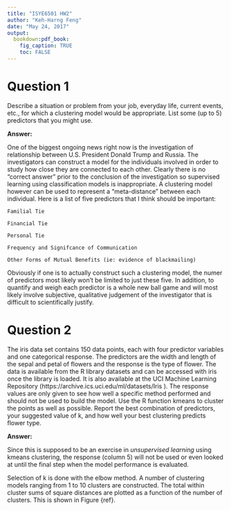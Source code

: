 ```yaml
---
title: "ISYE6501 HW2"
author: "Keh-Harng Feng"
date: "May 24, 2017"
output: 
  bookdown:pdf_book:
    fig_caption: TRUE
    toc: FALSE
---
```


# Question 1
Describe a situation or problem from your job, everyday life, current events, etc., for which a clustering model would be appropriate. List some (up to 5) predictors that you might use.

**Answer:**

One of the biggest ongoing news right now is the investigation of relationship between U.S. President Donald Trump and Russia. The investigators can construct a model for the individuals involved in order to study how close they are connected to each other. Clearly there is no "correct answer" prior to the conclusion of the investigation so supervised learning using classification models is inappropriate. A clustering model however can be used to represent a "meta-distance" between each individual. Here is a list of five predictors that I think should be important:

`Familial Tie`

`Financial Tie`

`Personal Tie`

`Frequency and Signifcance of Communication`

`Other Forms of Mutual Benefits (ie: evidence of blackmailing)`

Obviously if one is to actually construct such a clustering model, the numer of predictors most likely won't be limited to just these five. In addition, to quantify and weigh each predictor is a whole new ball game and will most likely involve subjective, qualitative judgement of the investigator that is difficult to scientifically justify.

# Question 2
The iris data set contains 150 data points, each with four predictor variables and one categorical
response. The predictors are the width and length of the sepal and petal of flowers and the response is
the type of flower. The data is available from the R library datasets and can be accessed with iris once
the library is loaded. It is also available at the UCI Machine Learning Repository (https://archive.ics.uci.edu/ml/datasets/Iris ). The response values are only given to see how well a specific method performed and should not be used to build the model. Use the R function kmeans to cluster the points as well as possible. Report the best combination of predictors, your suggested value of k, and how well your best clustering predicts flower type.

**Answer:**

Since this is supposed to be an exercise in *unsupervised learning* using kmeans clustering, the response (column 5) will not be used or even looked at until the final step when the model performance is evaluated.

Selection of k is done with the elbow method. A number of clustering models ranging from 1 to 10 clusters are constructed. The total within cluster sums of square distances are plotted as a function of the number of clusters. This is shown in Figure {ref}.



